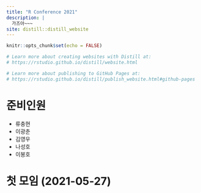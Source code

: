 ```yaml
---
title: "R Conference 2021"
description: |
  가즈아~~~
site: distill::distill_website
---
```


```r
knitr::opts_chunk$set(echo = FALSE)

# Learn more about creating websites with Distill at:
# https://rstudio.github.io/distill/website.html

# Learn more about publishing to GitHub Pages at:
# https://rstudio.github.io/distill/publish_website.html#github-pages
```

# 준비인원

- 류충현
- 이광춘
- 김영우
- 나성호
- 이봉호 

# 첫 모임 (2021-05-27)

